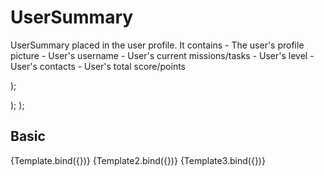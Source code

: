 
<Meta title="Components/Content/UserSummary" component={UserSummary} />

# UserSummary

UserSummary placed in the user profile. It contains - The user's profile picture - User's username - User's current missions/tasks - User's level - User's contacts - User's total score/points

<Props of={UserSummary} />

  <LevelProps
    userName={args.userName}
    totalPoints={args.totalPoints}
    level={args.level}
  />
);

  <ContactsNumberProps contactsNumber={args.contactsNumber} />
);

  <CurrentTasksProps currentTasks={args.currentTasks} />
);

## Basic

<Canvas>
  <Story
    name="Basic"
    args={{
      userName: 'UserName',
      totalPoints: 'Users total points',
      level: 'Users current level',
    }}
  >
    {Template.bind({})}
  </Story>
  <Story
    name="ContactsNumbers"
    args={{
      contactsNumber: 'Users total contacts',
    }}
  >
    {Template2.bind({})}
  </Story>
  <Story
    name="Tasks"
    args={{
      currentTasks: 'Users tasks/missions in progress',
    }}
  >
    {Template3.bind({})}
  </Story>
</Canvas>

<ArgsTable story="Basic" />
